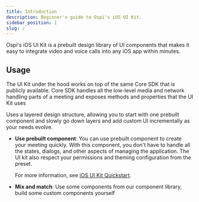 ```yaml
---
title: Introduction
description: Beginner's guide to Ospi's iOS UI Kit.
sidebar_position: 1
slug: /
---
```


Ospi's iOS UI Kit is a prebuilt design library of UI components that makes it easy to integrate video and voice calls into any iOS app within minutes.

## Usage

The UI Kit under the hood works on top of the same Core SDK that is publicly available. Core SDK handles all the low-level media and network handling parts
of a meeting and exposes methods and properties that the UI Kit uses

Uses a layered design structure, allowing you to start with one prebuilt component and slowly go down layers and add custom UI incrementally as your needs evolve.

- **Use prebuilt component**: You can use prebuilt component to
  create your meeting quickly. With this component, you don't have to handle all
  the states, dialogs, and other aspects of managing the application. The UI kit
  also respect your permissions and theming configuration from the preset.

  For more information, see [iOS UI Kit Quickstart](/ios/quickstart).

- **Mix and match**: Use some components from our component library, build some custom components yourself

<head>
  <title>iOS Introduction</title>
</head>
